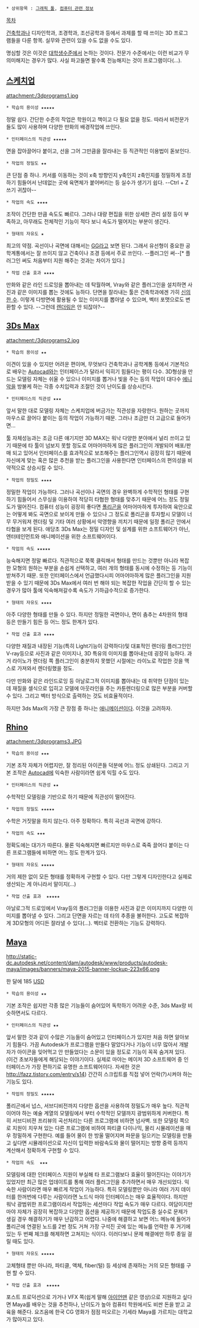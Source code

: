  * 상위항목 : [[그래픽 툴]], [[컴퓨터 관련 정보]]

[[목차]]

[[건축학과]]나 디자인학과, 조경학과, 조선공학과 등에서 과제를 할 때 쓰이는 3D 프로그램들을 다룬 항목. 실무와 관련이 있을 수도 없을 수도 있다.

명심할 것은 이것은 [[대학생]]수준에서 논하는 것이다. 전문가 수준에서는 이런 비교가 무의미해지는 경우가 많다. 사실 파고들면 팔수록 전능해지는 것이 프로그램이다(...).

== [[스케치업]] ==
attachment:/3dprograms1.jpg

 * 학습의 용이성 ★★★★★
정말 쉽다. 간단한 수준의 작업은 학원이고 책이고 다 필요 없을 정도. 따라서 비전문가들도 많이 사용하며 다양한 만화의 배경작업에 쓰인다.

 * 인터페이스의 직관성 ★★★★★
면을 잡아끌어다 붙이고, 선을 그어 그만큼을 잘라내는 등 직관적인 이용법이 돋보인다.

 * 작업의 정밀도 ★★
큰 단점 중 하나. 커서를 이동하는 것이 x축 방향인지 y축인지 z축인지를 정밀하게 조정하기 힘들어서 난데없는 곳에 육면체가 붙어버리는 등 실수가 생기기 쉽다. --Ctrl + Z 쓰기 귀찮아--

 * 작업의 속도 ★★★★
조작이 간단한 만큼 속도도 빠르다. 그러나 대량 편집을 위한 상세한 관리 설정 등이 부족하고, 아무래도 전체적인 기능이 적다 보니 속도가 떨어지는 부분이 생긴다. 

 * 형태의 자유도 ★
최고의 약점. 곡선이나 곡면에 대해서는 [[GG]]라고 보면 된다. 그래서 유선형이 중요한 공학계통에서는 잘 쓰이지 않고 건축이나 조경 등에서 주로 쓰인다. --플러그인 써--[* 플러그인 써도 처음부터 지원 해주는 것과는 차이가 있다.]

 * 작업 산출 효과 ★★★★
만화와 같은 라인 드로잉을 뽑아내는 데 탁월하며, Vray와 같은 플러그인을 설치하면 사진과 같은 이미지를 뽑는 것에도 능하다. 단면을 잘라내는 툴은 건축학과에겐 가히 [[신의 한 수]]. 이렇게 다방면에 활용될 수 있는 이미지를 뽑아낼 수 있으며, 벡터 포맷으로도 변환할 수 있다. --그런데 [[렌더링]]은 안 되잖아?--

== [[3ds max|3Ds Max]] ==
attachment:/3dprograms2.jpg

 * 학습의 용이성 ★★
이견이 있을 수 있지만 어려운 편이며, 무엇보다 건축학과나 공학계통 등에서 기본적으로 배우는 [[Autocad]]와는 인터페이스가 달라서 익히기 힘들다는 평이 다수. 3D형상을 만드는 모델링 자체는 쉬울 수 있으나 이미지를 뽑거나 빛을 주는 등의 작업이 대다수 [[에니악]]을 방불케 하는 각종 수치입력과 조절인 것이 난이도를 상승시킨다.

 * 인터페이스의 직관성 ★★★
앞서 말한 대로 모델링 자체는 스케치업에 버금가는 직관성을 자랑한다. 원하는 곳까지 마우스로 끌어다 붙이는 등의 작업이 가능하기 때문. 그러나 조금만 더 고급으로 들어가면...

툴 자체성능과는 조금 다른 얘기지만 3D MAX는 워낙 다양한 분야에서 널리 쓰이고 있기 때문에 타 툴이 넘보지 못할 정도로 어마어마하게 많은 플러그인이 개발되어 배포/판매 되고 있어서 인터페이스를 효과적으로 보조해주는 플러그인역시 굉장히 많기 때문에 자신에게 맞는 혹은 많은 추천을 받는 플러그인을 사용한다면 인터페이스의 편의성을 비약적으로 상승시킬 수 있다.

 * 작업의 정밀도 ★★★★
정밀한 작업이 가능하다. 그러나 곡선이나 곡면의 경우 완벽하게 수학적인 형태를 구현하기 힘들어서 스무싱을 이용하여 적당히 타협한 형태를 맞추기 때문에 어느 정도 정밀도가 떨어진다. 컴퓨터 성능이 굉장히 좋다면 [[폴리곤]]을 어마어마하게 투자하여 육안으로는 어떻게 봐도 곡면으로 보이게 만들 수 있으나 그 정도로 폴리곤을 투자할시 모델이 너무 무거워져 렌더링 및 기타 여러 상황에서 악영향을 끼치기 때문에 일정 폴리곤 안에서 타협을 보게 된다.
애당초 3Ds Max는 정밀 디자인 및 설계를 위한 소프트웨어가 아닌, 엔터테인먼트와 애니메이션을 위한 소프트웨어이다.

 * 작업의 속도 ★★★★★
능숙해지면 정말 빠르다. 직관적으로 쭉쭉 클릭해서 형태를 만드는 것뿐만 아니라 복잡한 모형의 원하는 부분을 손쉽게 선택하고, 여러 개의 형태를 동시에 수정하는 등 기능이 받쳐주기 때문. 또한 인터페이스에서 언급했다시피 어마어마하게 많은 플러그인을 지원받을 수 있기 때문에 3Ds Max에서 여러 번 해야 되는 복잡한 작업을 간단히 할 수 있는 경우가 많아 툴에 익숙해져갈수록 속도가 기하급수적으로 증가한다.

 * 형태의 자유도 ★★★★
아주 다양한 형태를 만들 수 있다. 하지만 정밀한 곡면이나, 면이 춤추는 4차원의 형태 등은 만들기 힘든 등 어느 정도 한계가 있다.

 * 작업 산출 효과 ★★★★
다양한 재질과 내장된 기능(특히 Light기능이 강력하다)및 대표적인 렌더링 플러그인인 V-ray등으로 사진과 같은 이미지나, 3D 특유의 이미지를 뽑아내는데 굉장히 능하다. 과거 라이노가 렌더링 쪽 플러그인이 충분하지 못했던 시절에는 라이노로 작업한 것을 맥스로 가져와서 렌더링했을 정도. 

다만 만화와 같은 라인드로잉 등 아날로그적 이미지를 뽑아내는 데 취약한 단점이 있는데 재질을 셀식으로 입히고 모델에 아웃라인을 주는 카툰렌더링으로 많은 부분을 커버할 수 있다. 그리고 벡터 방식으로 출력하는 것도 비효율적이다.

하지만 3ds Max의 가장 큰 장점 중 하나는 [[애니메이션]]이다. 이것을 고려하자.

== [[Rhino]] ==
attachment:/3dprograms3.JPG

 * 학습의 용이성 ★★★
기본 조작 자체가 어렵지만, 잘 정리된 아이콘들 덕분에 어느 정도 상쇄된다. 그리고 기본 조작은 [[Autocad]]에 익숙한 사람이라면 쉽게 익힐 수도 있다. 

 * 인터페이스의 직관성 ★★
수학적인 모델링을 기반으로 하기 때문에 직관성이 떨어진다. 

 * 작업의 정밀도 ★★★★★
수학은 거짓말을 하지 않는다. 아주 정확하다. 특히 곡선과 곡면에 강하다.

 * 작업의 속도 ★★★
정확도에는 대가가 따른다. 물론 익숙해지면 빠르지만 마우스로 죽죽 끌어다 붙이는 다른 프로그램들에 비하면 어느 정도 한계가 있다.

 * 형태의 자유도 ★★★★★
거의 제한 없이 모든 형태를 정확하게 구현할 수 있다. 다만 그렇게 디자인한다고 실제로 생산되는 게 아니라서 말이지(...)

 * 작업 산출 효과  ★★★★★
아날로그적 드로잉에서 Vray등의 플러그인을 이용한 사진과 같은 이미지까지 다양한 이미지를 뽑아낼 수 있다. 그리고 단면을 자르는 데 타의 추종을 불허한다. 고도로 복잡하게 3D모형의 어디든 잘라낼 수 있다(...). 벡터로 전환하는 기능도 강력하다.

== [[Maya(3D 그래픽 툴)|Maya]] ==
http://static-dc.autodesk.net/content/dam/autodesk/www/products/autodesk-maya/images/banners/maya-2015-banner-lockup-223x66.png

한 달에 185 [[미국달러|USD]] 

 * 학습의 용이성 ★★
기본 조작은 쉽지만 각종 많은 기능들이 숨어있어 독학하기 어려운 수준, 3ds Max랑 비슷하면서도 다르다.

 * 인터페이스의 직관성 ★★
앞서 말한 것과 같이 수많은 기능들이 숨어있고 인터페이스가 있지만 처음 하면 알아보기 힘들다. 
가끔 Autodesk가 프로그램을 만들다 말았다거나 기능이 너무 많아서 개발자가 아이콘을 잊어먹고 안 만들었다는 소문이 있을 정도로 기능이 꼭꼭 숨겨져 있다. (이건 초보자들에게 해당되는 이야기이다. 실제로 마야는 메이저 3D 소프트웨어 중 인터페이스가 가장 편하기로 유명한 소프트웨어이다. 자세한 것은 http://fazz.tistory.com/entry/s14)
간간히 스크립트를 직접 넣어 언락(?)시켜야 하는 기능도 있다.  

 * 작업의 정밀도 ★★★★★  
폴리곤에서 넙스, 서브디비전까지 다양한 옵션을 사용하여 정밀도가 매우 높다. 직관적이어야 하는 예술 계열의 모델링에서 부터 수학적인 모델까지 광범위하게 커버한다. 특히 서브디비젼 프리뷰의 곡선처리는 다른 프로그램에 비하면 넘사벽. 또한 모델링 쪽으로 지원이 치우쳐 있는 다른 프로그램에 비하여 파티클 다이나믹, 물리 시뮬레이션을 매우 정밀하게 구현한다. 예를 들어 물이 한 방울 떨어지며 파문을 일으키는 모델링을 만들고 싶다면 시뮬레이션으로 자신이 입력한 바람속도와 물이 떨어지는 방향 중력 등까지 계산해서 정확하게 구현할 수 있다.  

 * 작업의 속도  ★★★   
모델링에 대한 인터페이스 지원이 부실해 타 프로그램보다 효율이 떨어진다는 이야기가 있었지만 최근 많은 업데이트를 통해 여러 플러그인을 추가하면서 매우 개선되었다. 익숙한 사람이라면 매우 빠르게 작업이 가능하다. 특히 모델링뿐만 아니라 여러 가지 데이터를 한꺼번에 다루는 사람이라면 노드식 마야 인터페이스는 매우 효율적이다. 하지만 워낙 광범위한 프로그램이라서 작업하는 세션마다 작업 속도가 매우 다르다. 여담이지만 마야 자체가 굉장히 복잡하고 다양한 옵션을 제공하기 때문에 작업도중 실수로 문제가 생길 경우 해결하기가 매우 난감하고 어렵다. 나중에 해결하고 보면 어느 메뉴에 들어가  폴리곤에 연결된 노드를 2번 정도 거쳐 가장 구석진 곳에 있는 메뉴를 언락한 후 거기에 있는 두 번째 체크를 해제하면 고쳐지는 식이다. 이러다보니 문제 해결에만 하루 종일 걸릴 때도 있다.  

 * 형태의 자유도 ★★★★★  
고체형태 뿐만 아니라, 파티클, 액체, fiber(털) 등 세상에 존재하는 거의 모든 형태를 구현 할 수 있다. 

 * 작업 산출 효과  ★★★★★
포스트 프로덕션으로 가거나 VFX 쪽(쉽게 말해 [[아이언맨]] 같은 영상)으로 지원하고 싶다면 Maya를 배우는 것을 추천하나, 난이도가 높아 컴퓨터 학원에서도 비싼 돈을 받고 교육을 해준다. 요즈음에 한국 CG 영화가 점점 떠오르는 기세라 Maya를 가르치는 대학교가 많아지고 있다.
  
